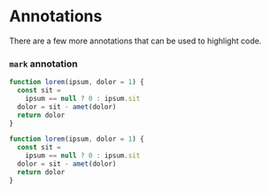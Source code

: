 # Annotations

There are a few more annotations that can be used to highlight code.

### `mark` annotation

```js mark=1[10:14]
function lorem(ipsum, dolor = 1) {
  const sit =
    ipsum == null ? 0 : ipsum.sit
  dolor = sit - amet(dolor)
  return dolor
}
```

```js mark=2:4
function lorem(ipsum, dolor = 1) {
  const sit =
    ipsum == null ? 0 : ipsum.sit
  dolor = sit - amet(dolor)
  return dolor
}
```
